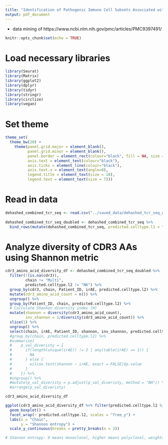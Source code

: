 ```yaml
---
title: "Identification of Pathogenic Immune Cell Subsets Associated with Checkpoint Inhibitor-induced Myocarditis"
output: pdf_document
---
```


 - data mining of https://www.ncbi.nlm.nih.gov/pmc/articles/PMC9397491/
 
```r
knitr::opts_chunk$set(echo = TRUE)
```

# Load necessary libraries

```r

library(Seurat)
library(Matrix)
library(ggplot2)
library(dplyr)
library(tidyr)
library(stringr)
library(circlize)
library(vegan)

```

# Set theme

```r

theme_set(
  theme_bw(20) +
    theme(panel.grid.major = element_blank(),
          panel.grid.minor = element_blank(),
          panel.border = element_rect(colour="black", fill = NA, size = 1),
          axis.text = element_text(colour="black"),
          axis.ticks = element_line(colour="black"),
          axis.text.x = element_text(angle=0),
          legend.title = element_text(size = 10),
          legend.text = element_text(size = 7)))

```

# Read in data

```r

dehashed_combined_tcr_seq <- read.csv("../saved_data/dehashed_tcr_seq_with_rna.csv")
  
dehashed_combined_tcr_seq_doubled <- dehashed_combined_tcr_seq %>%
  bind_rows(mutate(dehashed_combined_tcr_seq, predicted.celltype.l1 = "All T cells"))

```

# Analyze diversity of CDR3 AAs using Shannon metric

```r

cdr3_amino_acid_diversity_df <- dehashed_combined_tcr_seq_doubled %>%
  filter(!(is.na(cdr3)),
         chain != "Multi",
         predicted.celltype.l2 != "NK") %>%
  group_by(cdr3, chain, Patient_ID, irAE, predicted.celltype.l2) %>%
  mutate(cdr3_amino_acid_count = n()) %>%
  ungroup() %>%
  group_by(Patient_ID, chain, predicted.celltype.l2) %>%
  # Calculate Shannon diversity index (H)
  mutate(shannon = diversity(cdr3_amino_acid_count),
         inv_shannon = 1/diversity(cdr3_amino_acid_count)) %>%
  slice(1) %>%
  ungroup() %>%
  select(chain, irAE, Patient_ID, shannon, inv_shannon, predicted.celltype.l2)
  #group_by(chain, predicted.celltype.l2) %>%
  #summarize(
  #    p_val_diveristy = {
  #      if(length(unique(irAE)) != 2 | any(table(irAE) == 1)) {
  #        NA
  #      } else {
  #        wilcox.test(shannon ~ irAE, exact = FALSE)$p.value
  #      }
  #    }) %>%
  #ungroup() %>%
  #mutate(p_val_diveristy = p.adjust(p_val_diveristy, method = "BH")) %>%
  #arrange(p_val_diveristy)

cdr3_amino_acid_diversity_df

ggplot(cdr3_amino_acid_diversity_df %>% filter(predicted.celltype.l2 %in% c("CD4 Proliferating", "CD8 Naive", "CD8 TEM", "Treg")), aes(x = chain, y = shannon, fill = irAE)) +
  geom_boxplot() +
  facet_wrap(~ predicted.celltype.l2, scales = "free_y") +
  labs(x = "Chain",
       y = "Shannon entropy") +
  scale_y_continuous(breaks = pretty_breaks(n = 3))

# Shannon entropy: 0 means monoclonal, higher means polyclonal, weights richness (total # of unique clones) over evenness

```
